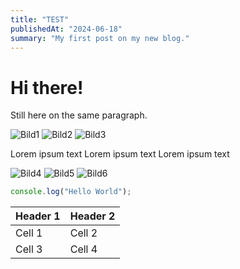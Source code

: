 ```yaml
---
title: "TEST"
publishedAt: "2024-06-18"
summary: "My first post on my new blog."
---
```


# Hi there!

Still here on the same paragraph.

<!--carousel1-->

![Bild1](/me.png)
![Bild2](/me.png)
![Bild3](/me.png)

Lorem ipsum text
Lorem ipsum text
Lorem ipsum text

<!--carousel2-->

![Bild4](/me.png)
![Bild5](/me.png)
![Bild6](/me.png)

```jsx
console.log("Hello World");
```

| Header 1 | Header 2 |
| -------- | -------- |
| Cell 1   | Cell 2   |
| Cell 3   | Cell 4   |
